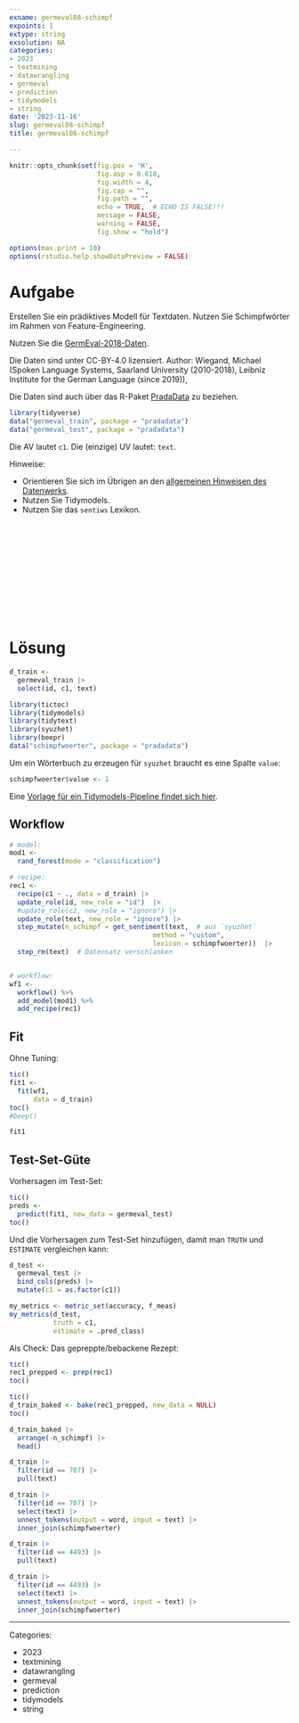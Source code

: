 ```yaml
---
exname: germeval08-schimpf
expoints: 1
extype: string
exsolution: NA
categories:
- 2023
- textmining
- datawrangling
- germeval
- prediction
- tidymodels
- string
date: '2023-11-16'
slug: germeval08-schimpf
title: germeval08-schimpf

---
```




```r
knitr::opts_chunk$set(fig.pos = 'H',
                      fig.asp = 0.618,
                      fig.width = 4,
                      fig.cap = "", 
                      fig.path = "",
                      echo = TRUE,  # ECHO IS FALSE!!!
                      message = FALSE,
                      warning = FALSE,
                      fig.show = "hold")

options(max.print = 10)
options(rstudio.help.showDataPreview = FALSE)
```



# Aufgabe

Erstellen Sie ein prädiktives Modell für Textdaten. Nutzen Sie Schimpfwörter im Rahmen von Feature-Engineering.

Nutzen Sie die [GermEval-2018-Daten](https://heidata.uni-heidelberg.de/dataset.xhtml?persistentId=doi:10.11588/data/0B5VML).

Die Daten sind unter CC-BY-4.0 lizensiert. Author: Wiegand, Michael (Spoken Language Systems, Saarland University (2010-2018), Leibniz Institute for the German Language (since 2019)),

Die Daten sind auch über das R-Paket [PradaData](https://github.com/sebastiansauer/pradadata/tree/master/data-raw/GermEval-2018-Data-master) zu beziehen.


```r
library(tidyverse)
data("germeval_train", package = "pradadata")
data("germeval_test", package = "pradadata")
```

Die AV lautet `c1`. Die (einzige) UV lautet: `text`.


Hinweise:

- Orientieren Sie sich im Übrigen an den [allgemeinen Hinweisen des Datenwerks](https://datenwerk.netlify.app/hinweise).
- Nutzen Sie Tidymodels.
- Nutzen Sie das `sentiws` Lexikon.





</br>
</br>
</br>
</br>
</br>
</br>
</br>
</br>
</br>
</br>

# Lösung


```r
d_train <-
  germeval_train |> 
  select(id, c1, text)
```


```r
library(tictoc)
library(tidymodels)
library(tidytext)
library(syuzhet)
library(beepr)
data("schimpfwoerter", package = "pradadata")
```

Um ein Wörterbuch zu erzeugen für `syuzhet` braucht es eine Spalte `value`:

```r
schimpfwoerter$value <- 1
```



Eine [Vorlage für ein Tidymodels-Pipeline findet sich hier](https://datenwerk.netlify.app/posts/tidymodels-vorlage2/tidymodels-vorlage2.html).


## Workflow

```r
# model:
mod1 <-
  rand_forest(mode = "classification")

# recipe:
rec1 <-
  recipe(c1 ~ ., data = d_train) |> 
  update_role(id, new_role = "id")  |> 
  #update_role(c2, new_role = "ignore") |> 
  update_role(text, new_role = "ignore") |> 
  step_mutate(n_schimpf = get_sentiment(text,  # aus `syuzhet`
                                    method = "custom",
                                    lexicon = schimpfwoerter))  |> 
  step_rm(text)  # Datensatz verschlanken


# workflow:
wf1 <-
  workflow() %>% 
  add_model(mod1) %>% 
  add_recipe(rec1)
```



## Fit

Ohne Tuning:

```r
tic()
fit1 <-
  fit(wf1,
      data = d_train)
toc()
#beep()
```


```r
fit1
```

## Test-Set-Güte


Vorhersagen im Test-Set:

```r
tic()
preds <-
  predict(fit1, new_data = germeval_test)
toc()
```

Und die Vorhersagen zum Test-Set hinzufügen, damit man `TRUTH` und `ESTIMATE` vergleichen kann:

```r
d_test <-
  germeval_test |> 
  bind_cols(preds) |> 
  mutate(c1 = as.factor(c1))
```



```r
my_metrics <- metric_set(accuracy, f_meas)
my_metrics(d_test,
           truth = c1,
           estimate = .pred_class)
```



Als Check: Das gepreppte/bebackene Rezept:

```r
tic()
rec1_prepped <- prep(rec1)
toc()
```


```r
tic()
d_train_baked <- bake(rec1_prepped, new_data = NULL)
toc()
```


```r
d_train_baked |> 
  arrange(-n_schimpf) |> 
  head()
```


```r
d_train |> 
  filter(id == 707) |> 
  pull(text)
```

```r
d_train |> 
  filter(id == 707) |> 
  select(text) |> 
  unnest_tokens(output = word, input = text) |> 
  inner_join(schimpfwoerter)
```



```r
d_train |> 
  filter(id == 4493) |> 
  pull(text)
```



```r
d_train |> 
  filter(id == 4493) |> 
  select(text) |> 
  unnest_tokens(output = word, input = text) |> 
  inner_join(schimpfwoerter)
```



---

Categories: 

- 2023
- textmining
- datawrangling
- germeval
- prediction
- tidymodels
- string

